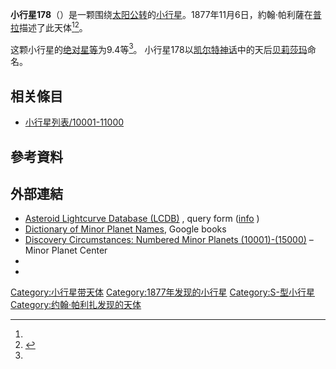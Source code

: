 {{Infobox planet
 | minorplanet     = yes
 | name            = 178 Belisana
 | background      = #D6D6D6
 | image = 
 | image_size      = 
 | caption         =
 | discovery_ref   =  <ref name="MPC-object" />
 | discoverer      = [[約翰·帕利薩|約翰·帕利薩]]
 | discovery_site  = [[普拉|普拉]]
 | discovered      = 1877年11月6日
 | mpc_name        = 178 Belisana
 | alt_names       = 178 Belisana
 | pronounced      = 
 | named_after     = <ref name="MPC-object" />
 | mp_category     = [[主帶小行星|主帶小行星]] <ref name="MPC-object" /><ref name="jpldata" />
 | orbit_ref       = <ref name="a">[http://ssd.jpl.nasa.gov/sbdb.cgi?sstr=178 178] {{Wayback|url=http://ssd.jpl.nasa.gov/sbdb.cgi?sstr=178 |date=20190304133203 }}，小行星數據庫瀏覽器（JPL Small-Body Database Browser）－[[美国国家航空航天局|美国国家航空航天局]]喷气推进实验室</ref>
 | epoch           = 2018-03-23.0（[[儒略日|JD]] 2458200.5）
 | uncertainty     = 0
 | observation_arc = 
 | aphelion = {{convert|2.567|AU|km|3|abbr=on|lk=out}}
 | perihelion      = {{convert|2.3536024|AU|km|3|abbr=on}}
 | semimajor       = 2.4601379
 | eccentricity    = 0.0433047
 | period          = 3.86[[儒略年|yr]]
 | mean_anomaly    = 272.92816[[度|°]]
 | mean_motion     = {{Deg2DMS|0.25542570|sup=ms}} / day
 | inclination     = 1.89505
 | asc_node        = 51.10868°
 | arg_peri        = 212.67099
 | mean_diameter   = 
 | rotation        = 
 | albedo          =
 | spectral_type   =
 | abs_magnitude   = 9.4<ref name="jpldata" />
}}
'''小行星178'''（{{lang-en|178 Belisana}}）是一颗围绕[[太阳|太阳]][[公转|公转]]的[[小行星|小行星]]。1877年11月6日，約翰·帕利薩在[[普拉|普拉]]描述了此天体<ref name="a" /><ref>{{cite news|title=小行星列表|url=http://cfa-www.harvard.edu/iau/lists/NumberedMPs.txt|accessdate=2018-10-19|newspaper=哈佛大学|archive-date=2008-05-17|archive-url=https://web.archive.org/web/20080517010638/http://cfa-www.harvard.edu/iau/lists/NumberedMPs.txt|dead-url=no}}</ref>。

这颗小行星的[[绝对星等|绝对星等]]为9.4等<ref name="a" />。
小行星178以[[凯尔特神话|凯尔特神话]]中的天后[[贝莉莎玛|贝莉莎玛]]命名。

== 相关條目 ==
*[[小行星列表/10001-11000|小行星列表/10001-11000]]

== 參考資料 ==
{{reflist|refs=

<ref name="jpldata">{{cite web
 |type         = 2018-01-26 last obs.
 |title        = JPL Small-Body Database Browser:178 Belisana-178 Belisana
 |url          = https://ssd.jpl.nasa.gov/sbdb.cgi?sstr=178
 |publisher    = [[Jet_Propulsion_Laboratory|Jet Propulsion Laboratory]]
 |accessdate   = 28 March 2018
 |archive-date = 2012-03-14
 |archive-url  = https://www.webcitation.org/669uQkAtG?url=https://ssd.jpl.nasa.gov/sbdb.cgi?sstr=178
 |dead-url     = no
}}</ref>

<ref name="MPC-object">{{cite web
  |title      = 178 Belisana
  |work      = Minor Planet Center
  |url      = https://www.minorplanetcenter.net/db_search/show_object?object_id=178
  |accessdate      = 28 March 2018
  |archive-date      = 2020-10-07
  |archive-url      = https://web.archive.org/web/20201007144842/https://www.minorplanetcenter.net/db_search/show_object?object_id=178
  |dead-url      = no
  }}</ref>

}}

==  外部連結 ==
* [http://www.minorplanet.info/PHP/lcdbsummaryquery.php Asteroid Lightcurve Database (LCDB)] {{Wayback|url=http://www.minorplanet.info/PHP/lcdbsummaryquery.php |date=20171210173955 }}, query form ([http://www.minorplanet.info/lightcurvedatabase.html info] {{Wayback|url=http://www.minorplanet.info/lightcurvedatabase.html |date=20171216050541 }})
* [https://books.google.com/books?id=aeAg1X7afOoC&pg Dictionary of Minor Planet Names], Google books
* [http://www.minorplanetcenter.net/iau/lists/NumberedMPs010001.html Discovery Circumstances: Numbered Minor Planets (10001)-(15000)] {{Wayback|url=http://www.minorplanetcenter.net/iau/lists/NumberedMPs010001.html |date=20180612162317 }} – Minor Planet Center
* {{AstDys|178}}
* {{JPL small body}}

{{Minor Planet Number|[[小行星177|小行星177]]|[[小行星179|小行星179]]}}
{{小天体}}

[[Category:小行星带天体|Category:小行星带天体]]
[[Category:1877年发现的小行星|Category:1877年发现的小行星]]
[[Category:S-型小行星|Category:S-型小行星]]
[[Category:约翰·帕利扎发现的天体|Category:约翰·帕利扎发现的天体]]